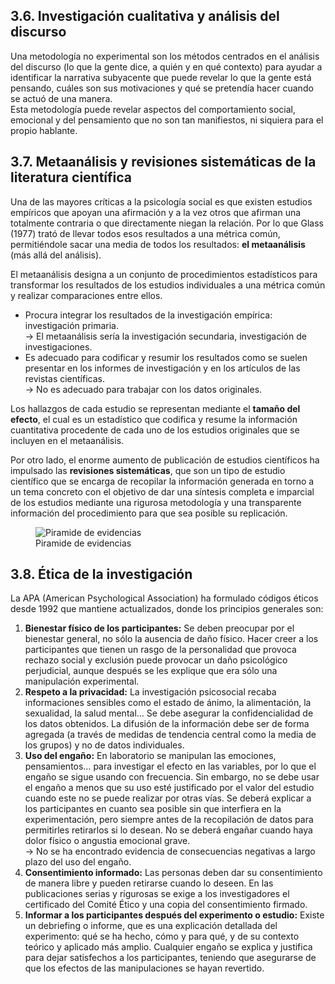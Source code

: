 ## 3.6. Investigación cualitativa y análisis del discurso {.unnumbered #subtema3_6}

Una metodología no experimental son los métodos centrados en el análisis del discurso (lo que la gente dice, a quién y en qué contexto) para ayudar a identificar la narrativa subyacente que puede revelar lo que la gente está pensando, cuáles son sus motivaciones y qué se pretendía hacer cuando se actuó de una manera.  
Esta metodología puede revelar aspectos del comportamiento social, emocional y del pensamiento que no son tan manifiestos, ni siquiera para el propio hablante.

## 3.7. Metaanálisis y revisiones sistemáticas de la literatura científica {.unnumbered #subtema3_7}

Una de las mayores críticas a la psicología social es que existen estudios empíricos que apoyan una afirmación y a la vez otros que afirman una totalmente contraria o que directamente niegan la relación. Por lo que Glass (1977) trató de llevar todos esos resultados a una métrica común, permitiéndole sacar una media de todos los resultados: **el metaanálisis** (más allá del análisis).

El metaanálisis designa a un conjunto de procedimientos estadísticos para transformar los resultados de los estudios individuales a una métrica común y realizar comparaciones entre ellos.

- Procura integrar los resultados de la investigación empírica: investigación primaria.  
  → El metaanálisis sería la investigación secundaria, investigación de investigaciones.
- Es adecuado para codificar y resumir los resultados como se suelen presentar en los informes de investigación y en los artículos de las revistas científicas.  
  → No es adecuado para trabajar con los datos originales.

Los hallazgos de cada estudio se representan mediante el **tamaño del efecto**, el cual es un estadístico que codifica y resume la información cuantitativa procedente de cada uno de los estudios originales que se incluyen en el metaanálisis.

Por otro lado, el enorme aumento de publicación de estudios científicos ha impulsado las **revisiones sistemáticas**, que son un tipo de estudio científico que se encarga de recopilar la información generada en torno a un tema concreto con el objetivo de dar una síntesis completa e imparcial de los estudios mediante una rigurosa metodología y una transparente información del procedimiento para que sea posible su replicación.

![Piramide de evidencias](static/images/image6.png)

## 3.8. Ética de la investigación {.unnumbered #subtema3_8}

La APA (American Psychological Association) ha formulado códigos éticos desde 1992 que mantiene actualizados, donde los principios generales son:

1. **Bienestar físico de los participantes:** Se deben preocupar por el bienestar general, no sólo la ausencia de daño físico. Hacer creer a los participantes que tienen un rasgo de la personalidad que provoca rechazo social y exclusión puede provocar un daño psicológico perjudicial, aunque después se les explique que era sólo una manipulación experimental.
2. **Respeto a la privacidad:** La investigación psicosocial recaba informaciones sensibles como el estado de ánimo, la alimentación, la sexualidad, la salud mental… Se debe asegurar la confidencialidad de los datos obtenidos. La difusión de la información debe ser de forma agregada (a través de medidas de tendencia central como la media de los grupos) y no de datos individuales.
3. **Uso del engaño:** En laboratorio se manipulan las emociones, pensamientos… para investigar el efecto en las variables, por lo que el engaño se sigue usando con frecuencia. Sin embargo, no se debe usar el engaño a menos que su uso esté justificado por el valor del estudio cuando este no se puede realizar por otras vías. Se deberá explicar a los participantes en cuanto sea posible sin que interfiera en la experimentación, pero siempre antes de la recopilación de datos para permitirles retirarlos si lo desean. No se deberá engañar cuando haya dolor físico o angustia emocional grave.  
   → No se ha encontrado evidencia de consecuencias negativas a largo plazo del uso del engaño.
4. **Consentimiento informado:** Las personas deben dar su consentimiento de manera libre y pueden retirarse cuando lo deseen. En las publicaciones serias y rigurosas se exige a los investigadores el certificado del Comité Ético y una copia del consentimiento firmado.
5. **Informar a los participantes después del experimento o estudio:** Existe un debriefing o informe, que es una explicación detallada del experimento: qué se ha hecho, cómo y para qué, y de su contexto teórico y aplicado más amplio. Cualquier engaño se explica y justifica para dejar satisfechos a los participantes, teniendo que asegurarse de que los efectos de las manipulaciones se hayan revertido.

